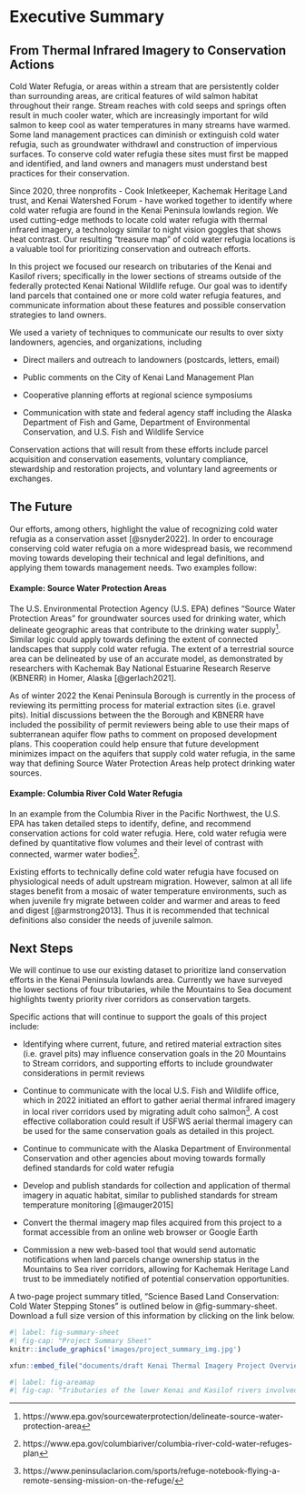 # Executive Summary {.unnumbered}

## From Thermal Infrared Imagery to Conservation Actions

Cold Water Refugia, or areas within a stream that are persistently colder than surrounding areas, are critical features of wild salmon habitat throughout their range. Stream reaches with cold seeps and springs often result in much cooler water, which are increasingly important for wild salmon to keep cool as water temperatures in many streams have warmed. Some land management practices can diminish or extinguish cold water refugia, such as groundwater withdrawl and construction of impervious surfaces. To conserve cold water refugia these sites must first be mapped and identified, and land owners and managers must understand best practices for their conservation.

Since 2020, three nonprofits - Cook Inletkeeper, Kachemak Heritage Land trust, and Kenai Watershed Forum - have worked together to identify where cold water refugia are found in the Kenai Peninsula lowlands region. We used cutting-edge methods to locate cold water refugia with thermal infrared imagery, a technology similar to night vision goggles that shows heat contrast. Our resulting "treasure map" of cold water refugia locations is a valuable tool for prioritizing conservation and outreach efforts.

In this project we focused our research on tributaries of the Kenai and Kasilof rivers; specifically in the lower sections of streams outside of the federally protected Kenai National Wildlife refuge. Our goal was to identify land parcels that contained one or more cold water refugia features, and communicate information about these features and possible conservation strategies to land owners.

We used a variety of techniques to communicate our results to over sixty landowners, agencies, and organizations, including

-   Direct mailers and outreach to landowners (postcards, letters, email)

-   Public comments on the City of Kenai Land Management Plan

-   Cooperative planning efforts at regional science symposiums

-   Communication with state and federal agency staff including the Alaska Department of Fish and Game, Department of Environmental Conservation, and U.S. Fish and Wildlife Service

Conservation actions that will result from these efforts include parcel acquisition and conservation easements, voluntary compliance, stewardship and restoration projects, and voluntary land agreements or exchanges.

## The Future

Our efforts, among others, highlight the value of recognizing cold water refugia as a conservation asset [@snyder2022]. In order to encourage conserving cold water refugia on a more widespread basis, we recommend moving towards developing their technical and legal definitions, and applying them towards management needs. Two examples follow:

#### Example: Source Water Protection Areas

The U.S. Environmental Protection Agency (U.S. EPA) defines "Source Water Protection Areas" for groundwater sources used for drinking water, which delineate geographic areas that contribute to the drinking water supply[^index-1]. Similar logic could apply towards defining the extent of connected landscapes that supply cold water refugia. The extent of a terrestrial source area can be delineated by use of an accurate model, as demonstrated by researchers with Kachemak Bay National Estuarine Research Reserve (KBNERR) in Homer, Alaska [@gerlach2021].

[^index-1]: https://www.epa.gov/sourcewaterprotection/delineate-source-water-protection-area

As of winter 2022 the Kenai Peninsula Borough is currently in the process of reviewing its permitting process for material extraction sites (i.e. gravel pits). Initial discussions between the the Borough and KBNERR have included the possibility of permit reviewers being able to use their maps of subterranean aquifer flow paths to comment on proposed development plans. This cooperation could help ensure that future development minimizes impact on the aquifers that supply cold water refugia, in the same way that defining Source Water Protection Areas help protect drinking water sources.

#### Example: Columbia River Cold Water Refugia

In an example from the Columbia River in the Pacific Northwest, the U.S. EPA has taken detailed steps to identify, define, and recommend conservation actions for cold water refugia. Here, cold water refugia were defined by quantitative flow volumes and their level of contrast with connected, warmer water bodies[^index-2].

[^index-2]: https://www.epa.gov/columbiariver/columbia-river-cold-water-refuges-plan

Existing efforts to technically define cold water refugia have focused on physiological needs of adult upstream migration. However, salmon at all life stages benefit from a mosaic of water temperature environments, such as when juvenile fry migrate between colder and warmer and areas to feed and digest [@armstrong2013]. Thus it is recommended that technical definitions also consider the needs of juvenile salmon.

## Next Steps

We will continue to use our existing dataset to prioritize land conservation efforts in the Kenai Peninsula lowlands area. Currently we have surveyed the lower sections of four tributaries, while the Mountains to Sea document highlights twenty priority river corridors as conservation targets.

Specific actions that will continue to support the goals of this project include:

-   Identifying where current, future, and retired material extraction sites (i.e. gravel pits) may influence conservation goals in the 20 Mountains to Stream corridors, and supporting efforts to include groundwater considerations in permit reviews

-   Continue to communicate with the local U.S. Fish and Wildlife office, which in 2022 initiated an effort to gather aerial thermal infrared imagery in local river corridors used by migrating adult coho salmon[^index-3]. A cost effective collaboration could result if USFWS aerial thermal imagery can be used for the same conservation goals as detailed in this project.

-   Continue to communicate with the Alaska Department of Environmental Conservation and other agencies about moving towards formally defined standards for cold water refugia

-   Develop and publish standards for collection and application of thermal imagery in aquatic habitat, similar to published standards for stream temperature monitoring [@mauger2015]

-   Convert the thermal imagery map files acquired from this project to a format accessible from an online web browser or Google Earth

-   Commission a new web-based tool that would send automatic notifications when land parcels change ownership status in the Mountains to Sea river corridors, allowing for Kachemak Heritage Land trust to be immediately notified of potential conservation opportunities.

[^index-3]: https://www.peninsulaclarion.com/sports/refuge-notebook-flying-a-remote-sensing-mission-on-the-refuge/

A two-page project summary titled, "Science Based Land Conservation: Cold Water Stepping Stones" is outlined below in @fig-summary-sheet. Download a full size version of this information by clicking on the link below.

```r
#| label: fig-summary-sheet
#| fig-cap: "Project Summary Sheet"
knitr::include_graphics('images/project_summary_img.jpg')

```

```r

xfun::embed_file("documents/draft Kenai Thermal Imagery Project Overview (11-18-2022).pdf", text = "Download Project Summary Sheet")

```

```r
#| label: fig-areamap
#| fig-cap: "Tributaries of the lower Kenai and Kasilof rivers involved in this study. Locations of data logger and weather stations also shown."
```
